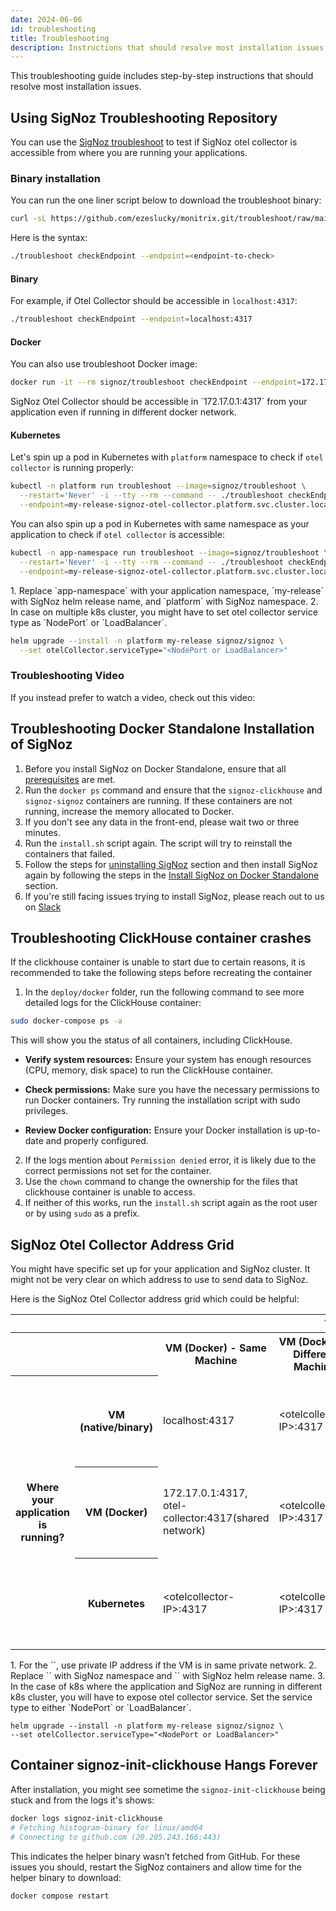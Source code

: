 ```yaml
---
date: 2024-06-06
id: troubleshooting
title: Troubleshooting
description: Instructions that should resolve most installation issues
---
```


This troubleshooting guide includes step-by-step instructions that should resolve most installation issues.

## Using SigNoz Troubleshooting Repository

You can use the [SigNoz troubleshoot](https://github.com/ezeslucky/monitrix.git/troubleshoot) to test if SigNoz otel collector
is accessible from where you are running your applications.

### Binary installation

You can run the one liner script below to download the troubleshoot binary:

```bash
curl -sL https://github.com/ezeslucky/monitrix.git/troubleshoot/raw/main/scripts/install.sh | bash
```

Here is the syntax:

```bash
./troubleshoot checkEndpoint --endpoint=<endpoint-to-check>
```

#### Binary

For example, if Otel Collector should be accessible in `localhost:4317`:

```bash
./troubleshoot checkEndpoint --endpoint=localhost:4317
```

#### Docker

You can also use troubleshoot Docker image:

```bash
docker run -it --rm signoz/troubleshoot checkEndpoint --endpoint=172.17.0.1:4317
```

<Admonition>
SigNoz Otel Collector should be accessible in `172.17.0.1:4317` from your application even if running in different docker network.
</Admonition>

#### Kubernetes

Let's spin up a pod in Kubernetes with `platform` namespace to check if `otel collector` is running properly:

```bash
kubectl -n platform run troubleshoot --image=signoz/troubleshoot \
  --restart='Never' -i --tty --rm --command -- ./troubleshoot checkEndpoint \
  --endpoint=my-release-signoz-otel-collector.platform.svc.cluster.local:4317
```

You can also spin up a pod in Kubernetes with same namespace as your application to check if `otel collector` is accessible:

```bash
kubectl -n app-namespace run troubleshoot --image=signoz/troubleshoot \
  --restart='Never' -i --tty --rm --command -- ./troubleshoot checkEndpoint \
  --endpoint=my-release-signoz-otel-collector.platform.svc.cluster.local:4317
```

<Admonition>
  1. Replace `app-namespace` with your application namespace, `my-release` with SigNoz helm release name, and `platform` with SigNoz namespace.
  2. In case on multiple k8s cluster, you might have to set otel collector service type as `NodePort` or `LoadBalancer`.
</Admonition>

```bash
helm upgrade --install -n platform my-release signoz/signoz \
  --set otelCollector.serviceType="<NodePort or LoadBalancer>"
```



### Troubleshooting Video

If you instead prefer to watch a video, check out this video:

 

<div style={{
  maxHeight:"535px",
  overflow:"hidden",
  postiton:"relative"
}}>
<YouTube id="Y7OkvmuTRQ8" mute={false} />
</div>




## Troubleshooting Docker Standalone Installation of SigNoz

1. Before you install SigNoz on Docker Standalone, ensure that all [prerequisites](/docs/install/docker/#prerequisites) are met.
2. Run the `docker ps` command and ensure that the `signoz-clickhouse` and `signoz-signoz` containers are running. If these containers are not running, increase the memory allocated to Docker.
3. If you don't see any data in the front-end, please wait two or three minutes.
4. Run the `install.sh` script again. The script will try to reinstall the containers that failed.
5. Follow the steps for [uninstalling SigNoz](/docs/operate/docker-standalone/#uninstall-signoz) section and then install SigNoz again by following the steps in the [Install SigNoz on Docker Standalone](/docs/install/docker) section.
6. If you're still facing issues trying to install SigNoz, please reach out to us on [Slack](https://signoz.io/slack) 

## Troubleshooting ClickHouse container crashes

If the clickhouse container is unable to start due to certain reasons, it is recommended to take the following steps before 
recreating the container

1. In the `deploy/docker` folder, run the following command to see more detailed logs for the ClickHouse container:
```bash
sudo docker-compose ps -a
``` 
This will show you the status of all containers, including ClickHouse.

- **Verify system resources:** Ensure your system has enough resources (CPU, memory, disk space) to run the ClickHouse container.

- **Check permissions:** Make sure you have the necessary permissions to run Docker containers. Try running the installation script with sudo privileges.

- **Review Docker configuration:** Ensure your Docker installation is up-to-date and properly configured.

2. If the logs mention about `Permission denied` error, it is likely due to the correct permissions not set for the container.
3. Use the `chown` command to change the ownership for the files that clickhouse container is unable to access.
4. If neither of this works, run the `install.sh` script again as the root user or by using `sudo` as a prefix.

## SigNoz Otel Collector Address Grid

You might have specific set up for your application and SigNoz cluster.
It might not be very clear on which address to use to send data to SigNoz.

Here is the SigNoz Otel Collector address grid which could be helpful:

<table class="custom-table">
    <thead>
        <tr>
            <th colspan="2"></th>
            <th colspan="4">Where SigNoz is installed?</th>
        </tr>
    </thead>
    <tbody>
    	<tr>
            <th colspan="2"></th>
        	<th>VM (Docker) - Same Machine</th>
            <th>VM (Docker) - Different Machine</th>
            <th>K8s (Same Cluster)</th>
            <th>K8s (Different Cluster)</th>
        </tr>
    	<tr>
            <th rowspan="4">Where your application is running?</th>
            <th>VM (native/binary)</th>
            <td>localhost:4317</td>
            <td>&lt;otelcollector-IP&gt;:4317</td>
            <td>&lt;k8s-node-IP>:&lt;otelcollector-node-port&gt;, &lt;k8s-loadbalancer-IP&gt;:4317</td>
            <td>&lt;k8s-node-IP>:&lt;otelcollector-node-port&gt;, &lt;k8s-loadbalancer-IP&gt;:4317</td>
        </tr>
        <tr>
            <th>VM (Docker)</th>
            <td>172.17.0.1:4317, otel-collector:4317(shared network)</td>
            <td>&lt;otelcollector-IP&gt;:4317</td>
            <td>&lt;k8s-node-IP&gt;:&lt;otelcollector-node-port&gt;, &lt;k8s-loadbalancer-IP&gt;:4317</td>
            <td>&lt;k8s-node-IP&gt;:&lt;otelcollector-node-port&gt;, &lt;k8s-loadbalancer-IP&gt;:4317</td>
        </tr>
        <tr>
            <th>Kubernetes</th>
            <td>&lt;otelcollector-IP&gt;:4317</td>
            <td>&lt;otelcollector-IP&gt;:4317</td>
            <td>&lt;release-name&gt;-signoz-otel-collector.&lt;namespace&gt;.svc.cluster.local:4317</td>
            <td>&lt;k8s-node-IP&gt;:&lt;otelcollector-node-port&gt;, &lt;k8s-loadbalancer-IP&gt;:4317</td>
        </tr>
    </tbody>
</table>


<Admonition>
1. For the `<otelcollector-IP>`, use private IP address if the VM is in same private network.
2. Replace `<namespace>` with SigNoz namespace and `<release-name>` with SigNoz helm
  release name.
3. In the case of k8s where the application and SigNoz are running in different k8s cluster, you will have to expose otel collector service.
  Set the service type to either `NodePort` or `LoadBalancer`.
</Admonition>

  ```
  helm upgrade --install -n platform my-release signoz/signoz \
  --set otelCollector.serviceType="<NodePort or LoadBalancer>"
  ```


## Container signoz-init-clickhouse Hangs Forever 

After installation, you might see sometime the `signoz-init-clickhouse` being stuck and from the logs it's shows:
```bash
docker logs signoz-init-clickhouse
# Fetching histogram-binary for linux/amd64
# Connecting to github.com (20.205.243.166:443)
```
This indicates the helper binary wasn’t fetched from GitHub. For these issues you should, restart the SigNoz containers and allow time for the helper binary to download:

```bash
docker compose restart
```